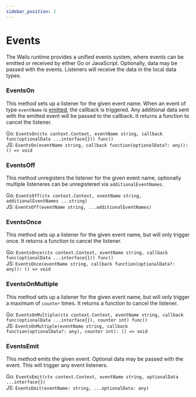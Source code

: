```yaml
---
sidebar_position: 2
---
```


# Events

The Wails runtime provides a unified events system, where events can be emitted or received by either Go or JavaScript.
Optionally, data may be passed with the events. Listeners will receive the data in the local data types.

### EventsOn

This method sets up a listener for the given event name. When an event of type `eventName` is [emitted](#EventsEmit),
the callback is triggered. Any additional data sent with the emitted event will be passed to the callback. It returns
a function to cancel the listener.

Go: `EventsOn(ctx context.Context, eventName string, callback func(optionalData ...interface{})) func()`<br/>
JS: `EventsOn(eventName string, callback function(optionalData?: any)): () => void`

### EventsOff

This method unregisters the listener for the given event name, optionally multiple listeneres can be unregistered via `additionalEventNames`.

Go: `EventsOff(ctx context.Context, eventName string, additionalEventNames ...string)`<br/>
JS: `EventsOff(eventName string, ...additionalEventNames)`

### EventsOnce

This method sets up a listener for the given event name, but will only trigger once. It returns a function to cancel
the listener.

Go: `EventsOnce(ctx context.Context, eventName string, callback func(optionalData ...interface{})) func()`<br/>
JS: `EventsOnce(eventName string, callback function(optionalData?: any)): () => void`

### EventsOnMultiple

This method sets up a listener for the given event name, but will only trigger a maximum of `counter` times. It returns
a function to cancel the listener.

Go: `EventsOnMultiple(ctx context.Context, eventName string, callback func(optionalData ...interface{}), counter int) func()`<br/>
JS: `EventsOnMultiple(eventName string, callback function(optionalData?: any), counter int): () => void`

### EventsEmit

This method emits the given event. Optional data may be passed with the event. This will trigger any event listeners.

Go: `EventsEmit(ctx context.Context, eventName string, optionalData ...interface{})`<br/>
JS: `EventsEmit(eventName: string, ...optionalData: any)`
